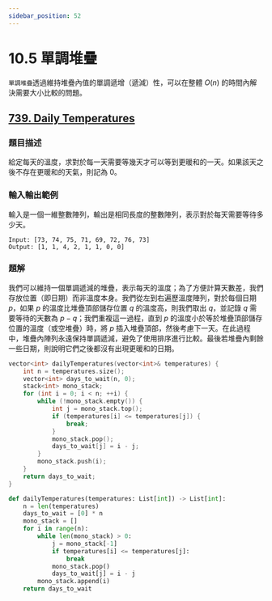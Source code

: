 ```yaml
---
sidebar_position: 52
---
```


# 10.5 單調堆疊

`單調堆疊`透過維持堆疊內值的單調遞增（遞減）性，可以在整體 $O(n)$ 的時間內解決需要大小比較的問題。

## [739. Daily Temperatures](https://leetcode.com/problems/daily-temperatures/)

### 題目描述

給定每天的溫度，求對於每一天需要等幾天才可以等到更暖和的一天。如果該天之後不存在更暖和的天氣，則記為 0。

### 輸入輸出範例

輸入是一個一維整數陣列，輸出是相同長度的整數陣列，表示對於每天需要等待多少天。

```
Input: [73, 74, 75, 71, 69, 72, 76, 73]
Output: [1, 1, 4, 2, 1, 1, 0, 0]
```

### 題解

我們可以維持一個單調遞減的堆疊，表示每天的溫度；為了方便計算天數差，我們存放位置（即日期）而非溫度本身。我們從左到右遍歷溫度陣列，對於每個日期 $p$，如果 $p$ 的溫度比堆疊頂部儲存位置 $q$ 的溫度高，則我們取出 $q$，並記錄 $q$ 需要等待的天數為 $p - q$；我們重複這一過程，直到 $p$ 的溫度小於等於堆疊頂部儲存位置的溫度（或空堆疊）時，將 $p$ 插入堆疊頂部，然後考慮下一天。在此過程中，堆疊內陣列永遠保持單調遞減，避免了使用排序進行比較。最後若堆疊內剩餘一些日期，則說明它們之後都沒有出現更暖和的日期。

<Tabs>
<TabItem value="cpp" label="C++">

```cpp
vector<int> dailyTemperatures(vector<int>& temperatures) {
    int n = temperatures.size();
    vector<int> days_to_wait(n, 0);
    stack<int> mono_stack;
    for (int i = 0; i < n; ++i) {
        while (!mono_stack.empty()) {
            int j = mono_stack.top();
            if (temperatures[i] <= temperatures[j]) {
                break;
            }
            mono_stack.pop();
            days_to_wait[j] = i - j;
        }
        mono_stack.push(i);
    }
    return days_to_wait;
}
```

</TabItem>
<TabItem value="py" label="Python">

```py
def dailyTemperatures(temperatures: List[int]) -> List[int]:
    n = len(temperatures)
    days_to_wait = [0] * n
    mono_stack = []
    for i in range(n):
        while len(mono_stack) > 0:
            j = mono_stack[-1]
            if temperatures[i] <= temperatures[j]:
                break
            mono_stack.pop()
            days_to_wait[j] = i - j
        mono_stack.append(i)
    return days_to_wait
```

</TabItem>

</Tabs>